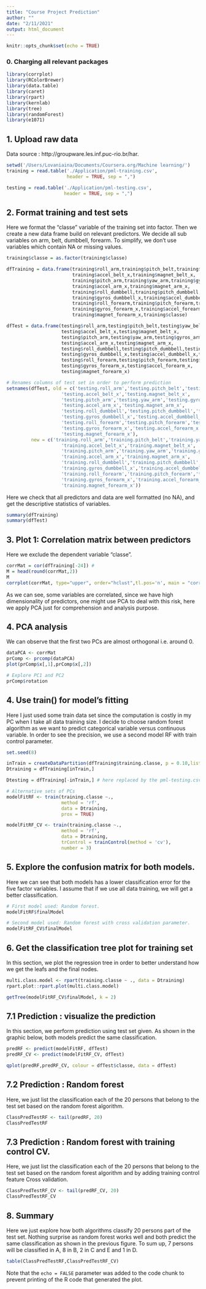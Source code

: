 ```yaml
---
title: "Course Project Prediction"
author: ""
date: "2/11/2021"
output: html_document
---
```


```r
knitr::opts_chunk$set(echo = TRUE)
```
### 0. Charging all relevant packages

```r
library(corrplot)
library(RColorBrewer)
library(data.table)
library(caret)
library(rpart)
library(kernlab)
library(tree)
library(randomForest)
library(e1071) 
```

## 1. Upload raw data
Data source :  http://groupware.les.inf.puc-rio.br/har.

```r
setwd('/Users/Lovaniaina/Documents/Coursera.org/Machine learning/')
training = read.table('./Application/pml-training.csv',
                      header = TRUE, sep = ",")

testing = read.table('./Application/pml-testing.csv',
                     header = TRUE, sep = ",")
```

## 2. Format training and test sets

Here we format the "classe" variable of the training set into factor. 
Then we create a new data frame build on relevant predictors. We decide all sub variables on arm, belt, dumbbell, forearm. To simplify, we don't use variables which contain NA or missing values.

```r
training$classe = as.factor(training$classe)

dfTraining = data.frame(training$roll_arm,training$pitch_belt,training$yaw_belt,training$gyros_belt_x,
                        training$accel_belt_x,training$magnet_belt_x,
                        training$pitch_arm,training$yaw_arm,training$gyros_arm_x,
                        training$accel_arm_x,training$magnet_arm_x,
                        training$roll_dumbbell,training$pitch_dumbbell,training$yaw_dumbbell,
                        training$gyros_dumbbell_x,training$accel_dumbbell_x,training$magnet_dumbbell_x,
                        training$roll_forearm,training$pitch_forearm,training$yaw_forearm,
                        training$gyros_forearm_x,training$accel_forearm_x,
                        training$magnet_forearm_x,training$classe)

dfTest = data.frame(testing$roll_arm,testing$pitch_belt,testing$yaw_belt,testing$gyros_belt_x,
                    testing$accel_belt_x,testing$magnet_belt_x,
                    testing$pitch_arm,testing$yaw_arm,testing$gyros_arm_x,
                    testing$accel_arm_x,testing$magnet_arm_x,
                    testing$roll_dumbbell,testing$pitch_dumbbell,testing$yaw_dumbbell,
                    testing$gyros_dumbbell_x,testing$accel_dumbbell_x,testing$magnet_dumbbell_x,
                    testing$roll_forearm,testing$pitch_forearm,testing$yaw_forearm,
                    testing$gyros_forearm_x,testing$accel_forearm_x,
                    testing$magnet_forearm_x)

# Renames columns of test set in order to perform prediction 
setnames(dfTest, old = c('testing.roll_arm','testing.pitch_belt','testing.yaw_belt','testing.gyros_belt_x',
                    'testing.accel_belt_x','testing.magnet_belt_x',
                    'testing.pitch_arm','testing.yaw_arm','testing.gyros_arm_x',
                    'testing.accel_arm_x','testing.magnet_arm_x',
                    'testing.roll_dumbbell','testing.pitch_dumbbell','testing.yaw_dumbbell',
                    'testing.gyros_dumbbell_x','testing.accel_dumbbell_x','testing.magnet_dumbbell_x',
                    'testing.roll_forearm','testing.pitch_forearm','testing.yaw_forearm',
                    'testing.gyros_forearm_x','testing.accel_forearm_x',
                    'testing.magnet_forearm_x'),
         new = c('training.roll_arm','training.pitch_belt','training.yaw_belt','training.gyros_belt_x',
                    'training.accel_belt_x','training.magnet_belt_x',
                    'training.pitch_arm','training.yaw_arm','training.gyros_arm_x',
                    'training.accel_arm_x','training.magnet_arm_x',
                    'training.roll_dumbbell','training.pitch_dumbbell','training.yaw_dumbbell',
                    'training.gyros_dumbbell_x','training.accel_dumbbell_x','training.magnet_dumbbell_x',
                    'training.roll_forearm','training.pitch_forearm','training.yaw_forearm',
                    'training.gyros_forearm_x','training.accel_forearm_x',
                    'training.magnet_forearm_x'))
```

Here we check that all predictors and data are well formatted (no NA), and get the descriptive statistics of variables. 
```r
summary(dfTraining)
summary(dfTest)
```

## 3. Plot 1: Correlation matrix between predictors
Here we exclude the dependent variable "classe". 

```r
corrMat = cor(dfTraining[-24]) # 
M = head(round(corrMat,2))
M
corrplot(corrMat, type="upper", order="hclust",tl.pos='n', main = "correlation matrix of predictors", cex.main = .5,pch = 4, pch.col = "black", pch.cex = 10)
```
As we can see, some variables are correlated, since we have high dimensionality of predictors, one might use PCA to deal with this risk, here we apply PCA just for comprehension and analysis purpose. 

## 4. PCA analysis
We can observe that the first two PCs are almost orthogonal i.e. around 0.

```r
dataPCA <- corrMat
prComp <- prcomp(dataPCA)
plot(prComp$x[,1],prComp$x[,2])

# Explore PC1 and PC2
prComp$rotation
```

## 4. Use train() for model's fitting 

Here I just used some train data set since the computation is costly in my PC when I take all data training size. I decide to choose random forest algorithm as we want to predict categorical variable versus continuous variable. In order to see the precision, we use a second model RF with train control parameter. 

```r
set.seed(8)

inTrain = createDataPartition(dfTraining$training.classe, p = 0.10,list = FALSE)
Dtraining = dfTraining[inTrain,]

Dtesting = dfTraining[-inTrain,] # here replaced by the pml-testing.csv

# Alternative sets of PCs
modelFitRF <- train(training.classe ~., 
                    method = 'rf',
                    data = Dtraining,
                    prox = TRUE)

modelFitRF_CV <- train(training.classe ~., 
                    method = 'rf',
                    data = Dtraining,
                    trControl = trainControl(method = 'cv'),
                    number = 3)
```

## 5. Explore the confusion matrix for both models. 
Here we can see that both models has a lower classification error for the five factor variables. I assume that if we use all data training, we will get a better classification. 

```r
# First model used: Random forest. 
modelFitRF$finalModel
```
```r
# Second model used: Random forest with cross validation parameter.  
modelFitRF_CV$finalModel
```

## 6. Get the classification tree plot for training set
In this section, we plot the regression tree in order to better understand how we get the leafs and the final nodes.
```r
multi.class.model <- rpart(training.classe ~ ., data = Dtraining)
rpart.plot::rpart.plot(multi.class.model)

```

```r
getTree(modelFitRF_CV$finalModel, k = 2)

```

## 7.1 Prediction : visualize the prediction
In this section, we perform prediction using test set given. As shown in the graphic below, both models predict the same classification. 

```r
predRF <- predict(modelFitRF, dfTest)
predRF_CV <- predict(modelFitRF_CV, dfTest)

qplot(predRF,predRF_CV, colour = dfTest$classe, data = dfTest)
```

## 7.2 Prediction : Random forest
Here, we just list the classification each of the 20 persons that belong to the test set based on the random forest algorithm. 
```r
ClassPredTestRF <- tail(predRF, 20)
ClassPredTestRF
```

## 7.3 Prediction : Random forest with training control CV.
Here, we just list the classification each of the 20 persons that belong to the test set based on the random forest algorithm and by adding training control feature Cross validation. 
```r
ClassPredTestRF_CV <- tail(predRF_CV, 20)
ClassPredTestRF_CV
```

## 8. Summary
Here we just explore how both algorithms classify 20 persons part of the test set. 
Nothing surprise as random forest works well and both predict the same classification as shown in the previous figure. To sum up, 7 persons will be classified in A, 8 in B, 2 in C and E and 1 in D. 

```r
table(ClassPredTestRF,ClassPredTestRF_CV)
```

Note that the `echo = FALSE` parameter was added to the code chunk to prevent printing of the R code that generated the plot.
